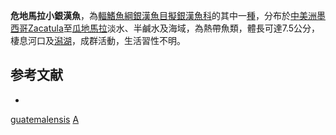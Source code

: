 {{Speciesbox 
| status = LC
| status_system = IUCN3.1
| taxon = Atherinella guatemalensis
| authority =  [[Günther|Günther]], 1864
| synonyms = *''Atherinichthys guatemalensis'', Günther, 1864
}}
'''危地馬拉小銀漢魚'''，為[[輻鰭魚綱|輻鰭魚綱]][[銀漢魚目|銀漢魚目]][[擬銀漢魚科|擬銀漢魚科]]的其中一[[種|種]]，分布於[[中美洲|中美洲]][[墨西哥|墨西哥]]Zacatula至[[瓜地馬拉|瓜地馬拉]]淡水、半鹹水及海域，為熱帶魚類，體長可達7.5公分，棲息河口及[[潟湖|潟湖]]，成群活動，生活習性不明。

==参考文献==
*{{FishBase_species|genus=Atherinella|species=guatemalensis|year=2016|month=3}}

{{Taxonbar|from=Q2394169}}

[[Category:小銀漢魚屬|guatemalensis]]
[[Category:1864年描述的鱼类|A]]